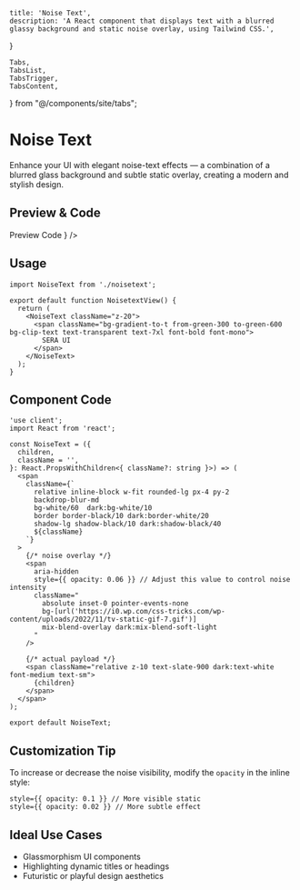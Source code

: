     title: 'Noise Text',
    description: 'A React component that displays text with a blurred glassy background and static noise overlay, using Tailwind CSS.',
}

    Tabs,
    TabsList,
    TabsTrigger,
    TabsContent,
} from "@/components/site/tabs";

<AI dir="left" />

# Noise Text

Enhance your UI with elegant noise-text effects — a combination of a blurred glass background and subtle static overlay, creating a modern and stylish design.

## Preview & Code

<Tabs defaultValue="preview">
  <TabsList>
    <TabsTrigger value="preview">Preview</TabsTrigger>
    <TabsTrigger value="code">Code</TabsTrigger>
  </TabsList>
  <TabsContent value="preview">
    <ComponentRenderer component={<NoisetextView />} />
  </TabsContent>
  <TabsContent value="code">
    <CodeBlock filePath="src/app/docs/noisetext/noisetext.tsx" />
  </TabsContent>
</Tabs>

## Usage

```tsx
import NoiseText from './noisetext';

export default function NoisetextView() {
  return (
    <NoiseText className="z-20">
      <span className="bg-gradient-to-t from-green-300 to-green-600 bg-clip-text text-transparent text-7xl font-bold font-mono">
        SERA UI
      </span>
    </NoiseText>
  );
}
```

## Component Code

```tsx
'use client';
import React from 'react';

const NoiseText = ({
  children,
  className = '',
}: React.PropsWithChildren<{ className?: string }>) => (
  <span
    className={`
      relative inline-block w-fit rounded-lg px-4 py-2
      backdrop-blur-md
      bg-white/60  dark:bg-white/10
      border border-black/10 dark:border-white/20
      shadow-lg shadow-black/10 dark:shadow-black/40
      ${className}
    `}
  >
    {/* noise overlay */}
    <span
      aria-hidden
      style={{ opacity: 0.06 }} // Adjust this value to control noise intensity
      className="
        absolute inset-0 pointer-events-none
        bg-[url('https://i0.wp.com/css-tricks.com/wp-content/uploads/2022/11/tv-static-gif-7.gif')]
        mix-blend-overlay dark:mix-blend-soft-light
      "
    />

    {/* actual payload */}
    <span className="relative z-10 text-slate-900 dark:text-white font-medium text-sm">
      {children}
    </span>
  </span>
);

export default NoiseText;
```

## Customization Tip

To increase or decrease the noise visibility, modify the `opacity` in the inline style:

```tsx
style={{ opacity: 0.1 }} // More visible static
style={{ opacity: 0.02 }} // More subtle effect
```

## Ideal Use Cases
- Glassmorphism UI components
- Highlighting dynamic titles or headings
- Futuristic or playful design aesthetics
